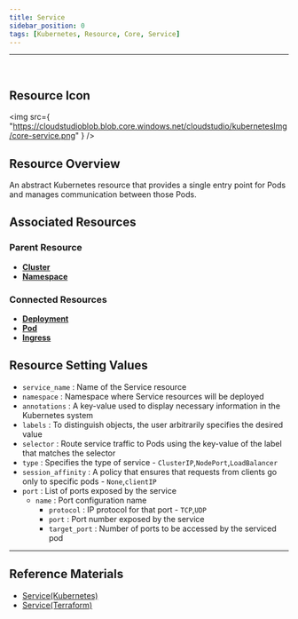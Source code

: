```yaml
---
title: Service
sidebar_position: 0
tags: [Kubernetes, Resource, Core, Service]
---
```



<hr />
<br />


## Resource Icon

<img
    src={
        "https://cloudstudioblob.blob.core.windows.net/cloudstudio/kubernetesImg/core-service.png"
    }
/>

## Resource Overview

An abstract Kubernetes resource that provides a single entry point for Pods and manages communication between those Pods.

## Associated Resources

### Parent Resource


-   [**Cluster**](https://docs.cstudio.app/en/docs/resource/kubernetes/Base/Cluster)
-   [**Namespace**](https://docs.cstudio.app/en/docs/resource/kubernetes/Core/Namespace)

### Connected Resources

-   [**Deployment**](https://docs.cstudio.app/en/docs/resource/kubernetes/Apps/Deployment)
-   [**Pod**](https://docs.cstudio.app/en/docs/resource/kubernetes/Core/Pod)
-   [**Ingress**](https://docs.cstudio.app/en/docs/resource/kubernetes/Networking/Ingress)


## Resource Setting Values

-   `service_name` : Name of the Service resource
-   `namespace` : Namespace where Service resources will be deployed
-   `annotations` : A key-value used to display necessary information in the Kubernetes system
-   `labels` : To distinguish objects, the user arbitrarily specifies the desired value
-   `selector` : Route service traffic to Pods using the key-value of the label that matches the selector
-   `type` : Specifies the type of service - `ClusterIP`,`NodePort`,`LoadBalancer`
-   `session_affinity` : A policy that ensures that requests from clients go only to specific pods - `None`,`clientIP`
-   `port` : List of ports exposed by the service
    -   `name` : Port configuration name
        -   `protocol` : IP protocol for that port - `TCP`,`UDP`
        -   `port` : Port number exposed by the service 
        -   `target_port` : Number of ports to be accessed by the serviced pod 


---

## Reference Materials

-   [Service(Kubernetes)](https://kubernetes.io/en/docs/concepts/services-networking/service/)
-   [Service(Terraform)](https://registry.terraform.io/providers/hashicorp/kubernetes/latest/en/docs/resources/service)
